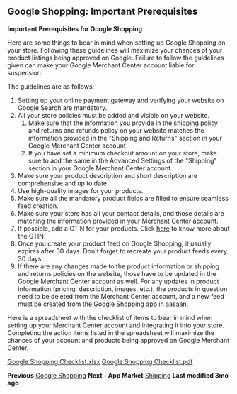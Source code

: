 ## Google Shopping: Important Prerequisites

**Important Prerequisites for Google Shopping**

Here are some things to bear in mind when setting up Google Shopping on your store. Following these guidelines will maximize your chances of your product listings being approved on Google. Failure to follow the guidelines given can make your Google Merchant Center account liable for suspension.

The guidelines are as follows:

1. Setting up your online payment gateway and verifying your website on Google Search are mandatory.
2. All your store policies must be added and visible on your website.
    1. Make sure that the information you provide in the shipping policy and returns and refunds policy on your website matches the information provided in the "Shipping and Returns" section in your Google Merchant Center account.
    2. If you have set a minimum checkout amount on your store, make sure to add the same in the Advanced Settings of the "Shipping" section in your Google Merchant Center account.
3. Make sure your product description and short description are comprehensive and up to date.
4. Use high-quality images for your products.
5. Make sure all the mandatory product fields are filled to ensure seamless feed creation.
6. Make sure your store has all your contact details, and those details are matching the information provided in your Merchant Center account.
7. If possible, add a GTIN for your products. Click [here](#) to know more about the GTIN.
8. Once you create your product feed on Google Shopping, it usually expires after 30 days. Don't forget to recreate your product feeds every 30 days.
9. If there are any changes made to the product information or shipping and returns policies on the website, those have to be updated in the Google Merchant Center account as well. For any updates in product information (pricing, description, images, etc.), the products in question need to be deleted from the Merchant Center account, and a new feed must be created from the Google Shopping app in aasaan.

Here is a spreadsheet with the checklist of items to bear in mind when setting up your Merchant Center account and integrating it into your store. Completing the action items listed in the spreadsheet will maximize the chances of your account and products being approved on Google Merchant Center.

[Google Shopping Checklist.xlsx](#)
[Google Shopping Checklist.pdf](#)

**Previous**
[Google Shopping](#)
**Next - App Market**
[Shipping](#)
**Last modified 3mo ago**
